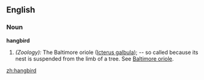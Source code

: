 ==English==

===Noun===
'''hangbird'''

# ''(Zoology):'' The Baltimore oriole ([[Icterus galbula]]); -- so called because its nest is suspended from the limb of a tree. See [[Baltimore oriole]].

[[zh:hangbird]]